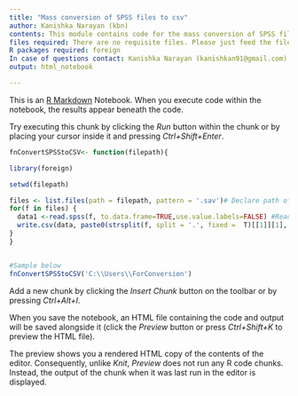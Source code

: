 ---
title: "Mass conversion of SPSS files to csv"
author: Kanishka Narayan (kbn)
contents: This module contains code for the mass conversion of SPSS files in a folder to csv files.
files required: There are no requisite files. Please just feed the filepath to the function.
R packages required: foreign
In case of questions contact: Kanishka Narayan (kanishkan91@gmail.com)
output: html_notebook

---

This is an [R Markdown](http://rmarkdown.rstudio.com) Notebook. When you execute code within the notebook, the results appear beneath the code. 

Try executing this chunk by clicking the *Run* button within the chunk or by placing your cursor inside it and pressing *Ctrl+Shift+Enter*. 

```{r, function for mass converting converting SPSS files to csv files}

fnConvertSPSStoCSV<- function(filepath){

library(foreign)

setwd(filepath)

files <- list.files(path = filepath, pattern = '.sav')# Declare path of the files here
for(f in files) {
  data1 <-read.spss(f, to.data.frame=TRUE,use.value.labels=FALSE) #Reading this to a dataframe
  write.csv(data, paste0(strsplit(f, split = '.', fixed =  T)[[1]][1], '.csv'))
}
}


#Sample below
fnConvertSPSStoCSV('C:\\Users\\ForConversion')

```

Add a new chunk by clicking the *Insert Chunk* button on the toolbar or by pressing *Ctrl+Alt+I*.

When you save the notebook, an HTML file containing the code and output will be saved alongside it (click the *Preview* button or press *Ctrl+Shift+K* to preview the HTML file).

The preview shows you a rendered HTML copy of the contents of the editor. Consequently, unlike *Knit*, *Preview* does not run any R code chunks. Instead, the output of the chunk when it was last run in the editor is displayed.
